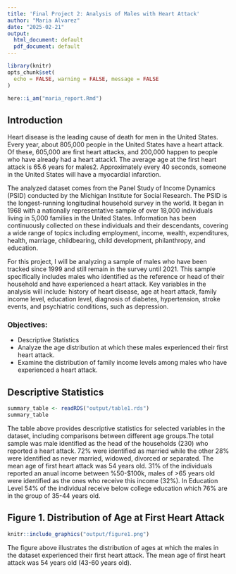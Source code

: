 ```yaml
---
title: 'Final Project 2: Analysis of Males with Heart Attack'
author: "Maria Alvarez"
date: "2025-02-21"
output:
  html_document: default
  pdf_document: default
---
```


```r
library(knitr)
opts_chunk$set(
  echo = FALSE, warning = FALSE, message = FALSE
)
```

```r
here::i_am("maria_report.Rmd")
```

## Introduction

Heart disease is the leading cause of death for men in the United States. Every year, about 805,000 people in the United States have a heart attack. Of these, 605,000 are first heart attacks, and 200,000 happen to people who have already had a heart attack1. The average age at the first heart attack is 65.6 years for males2. Approximately every 40 seconds, someone in the United States will have a myocardial infarction.

The analyzed dataset comes from the Panel Study of Income Dynamics (PSID) conducted by the Michigan Institute for Social Research. The PSID is the longest-running longitudinal household survey in the world. It began in 1968 with a nationally representative sample of over 18,000 individuals living in 5,000 families in the United States. Information has been continuously collected on these individuals and their descendants, covering a wide range of topics including employment, income, wealth, expenditures, health, marriage, childbearing, child development, philanthropy, and education.

For this project, I will be analyzing a sample of males who have been tracked since 1999 and still remain in the survey until 2021. This sample specifically includes males who identified as the reference or head of their household and have experienced a heart attack. Key variables in the analysis will include: history of heart disease, age at heart attack, family income level, education level, diagnosis of diabetes, hypertension, stroke events, and psychiatric conditions, such as depression.

### Objectives:

* Descriptive Statistics
* Analyze the age distribution at which these males experienced their first heart attack.
* Examine the distribution of family income levels among males who have experienced a heart attack.


## Descriptive Statistics


```r

summary_table <- readRDS("output/table1.rds")
summary_table
```

The table above provides descriptive statistics for selected variables in the dataset, including comparisons between different age groups.The total sample was male identified as the head of the households (230) who reported a heart attack. 72% were identified as married while the other 28% were identified as never married, widowed, divorced or separated. The mean age of first heart attack was 54 years old. 31% of the individuals reported an anual income between %50-$100k, males of >65 years old were identified as the ones who receive this income (32%). In Education Level 54% of the individual receive below college education which 76% are in the group of 35-44 years old. 

## Figure 1. Distribution of Age at First Heart Attack

```r
knitr::include_graphics("output/figure1.png")
```

The figure above illustrates the distribution of ages at which the males in the dataset experienced their first heart attack. The mean age of first heart attack was 54 years old (43-60 years old).



